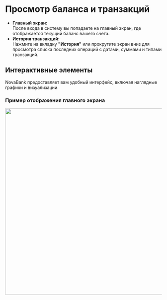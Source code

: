# Просмотр баланса и транзакций

- **Главный экран:**  
  После входа в систему вы попадаете на главный экран, где отображается текущий баланс вашего счета.
- **История транзакций:**  
  Нажмите на вкладку **"История"** или прокрутите экран вниз для просмотра списка последних операций с датами, суммами и типами транзакций.



## Интерактивные элементы

NovaBank предоставляет вам удобный интерфейс, включая наглядные графики и визуализации.

### Пример отображения главного экрана

<img src="./images/HomeScreen.png" width="600" >















